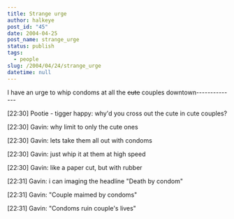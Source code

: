 ```yaml
---
title: Strange urge
author: halkeye
post_id: "45"
date: 2004-04-25
post_name: strange_urge
status: publish
tags:
  - people
slug: /2004/04/24/strange_urge
datetime: null
---
```


I have an urge to whip condoms at all the <s>cute</s> couples downtown--------------  

[22:30] Pootie - tigger happy: why'd you cross out the cute in cute couples?  

[22:30] Gavin: why limit to only the cute ones  

[22:30] Gavin: lets take them all out with condoms  

[22:30] Gavin: just whip it at them at high speed  

[22:30] Gavin: like a paper cut, but with rubber  

[22:31] Gavin: i can imaging the headline "Death by condom"  

[22:31] Gavin: "Couple maimed by condoms"  

[22:31] Gavin: "Condoms ruin couple's lives"